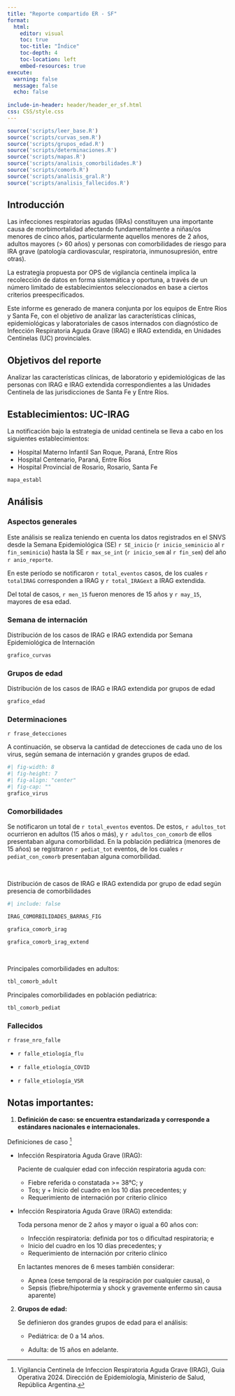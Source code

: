 ```yaml
---
title: "Reporte compartido ER - SF"
format: 
  html:
    editor: visual
    toc: true
    toc-title: "Índice"
    toc-depth: 4
    toc-location: left
    embed-resources: true
execute: 
  warning: false
  message: false
  echo: false
  
include-in-header: header/header_er_sf.html
css: CSS/style.css  
---
```


```r
source('scripts/leer_base.R')
source('scripts/curvas_sem.R')
source('scripts/grupos_edad.R')
source('scripts/determinaciones.R')
source('scripts/mapas.R')
source('scripts/analisis_comorbilidades.R')
source('scripts/comorb.R')
source('scripts/analisis_gral.R')
source('scripts/analisis_fallecidos.R')

```

## Introducción

Las infecciones respiratorias agudas (IRAs) constituyen una importante causa de morbimortalidad afectando fundamentalmente a niñas/os menores de cinco años, particularmente aquellos menores de 2 años, adultos mayores (\> 60 años) y personas con comorbilidades de riesgo para IRA grave (patología cardiovascular, respiratoria, inmunosupresión, entre otras).

La estrategia propuesta por OPS de vigilancia centinela implica la recolección de datos en forma sistemática y oportuna, a través de un número limitado de establecimientos seleccionados en base a ciertos criterios preespecificados.

Este informe es generado de manera conjunta por los equipos de Entre Rios y Santa Fe, con el objetivo de analizar las características clínicas, epidemiológicas y laboratoriales de casos internados con diagnóstico de Infección Respiratoria Aguda Grave (IRAG) e IRAG extendida, en Unidades Centinelas (UC) provinciales.

## Objetivos del reporte


Analizar las características clínicas, de laboratorio y epidemiológicas de las personas con IRAG e IRAG extendida correspondientes a las Unidades Centinela de las jurisdicciones de Santa Fe y Entre Ríos.


## Establecimientos: UC-IRAG


La notificación bajo la estrategia de unidad centinela se lleva a cabo en los siguientes establecimientos:

-   Hospital Materno Infantil San Roque, Paraná, Entre Ríos
-   Hospital Centenario, Paraná, Entre Ríos
-   Hospital Provincial de Rosario, Rosario, Santa Fe

```r

mapa_establ

```

## Análisis

### Aspectos generales

Este análisis se realiza teniendo en cuenta los datos registrados en el SNVS desde la Semana Epidemiológica (SE) `r SE_inicio` (`r inicio_seminicio` al `r fin_seminicio`) hasta la SE `r max_se_int` (`r inicio_sem` al `r fin_sem`) del año `r anio_reporte`.

En este período se notificaron `r total_eventos` casos, de los cuales `r totalIRAG` corresponden a IRAG y `r total_IRAGext` a IRAG extendida.

Del total de casos, `r men_15` fueron menores de 15 años y `r may_15`, mayores de esa edad.

### Semana de internación

Distribución de los casos de IRAG e IRAG extendida por Semana Epidemiológica de Internación

```r

grafico_curvas

```

### Grupos de edad

Distribución de los casos de IRAG e IRAG extendida por grupos de edad

```r

grafico_edad

```

### Determinaciones

`r frase_detecciones`

A continuación, se observa la cantidad de detecciones de cada uno de los virus, según semana de internación y grandes grupos de edad.

```r
#| fig-width: 8
#| fig-height: 7
#| fig-align: "center"
#| fig-cap: ""
grafico_virus

```

### Comorbilidades

Se notificaron un total de `r total_eventos` eventos. De estos, `r adultos_tot` ocurrieron en adultos (15 años o más), y `r adultos_con_comorb` de ellos presentaban alguna comorbilidad. En la población pediátrica (menores de 15 años) se registraron `r pediat_tot` eventos, de los cuales `r pediat_con_comorb` presentaban alguna comorbilidad.

<br>

Distribución de casos de IRAG e IRAG extendida por grupo de edad según presencia de comorbilidades

```r
#| include: false

IRAG_COMORBILIDADES_BARRAS_FIG

```

```r
grafica_comorb_irag
```

```r
grafica_comorb_irag_extend

```

<br>

Principales comorbilidades en adultos:

```r

tbl_comorb_adult

```

Principales comorbilidades en población pediatrica:

```r

tbl_comorb_pediat

```

### Fallecidos

`r frase_nro_falle`

-   `r falle_etiología_flu`

-   `r falle_etiología_COVID`

-   `r falle_etiología_VSR`

## Notas importantes:

1.  **Definición de caso: se encuentra estandarizada y corresponde a estándares nacionales e internacionales.**

Definiciones de caso [^1]

[^1]: Vigilancia Centinela de Infeccion Respiratoria Aguda Grave (IRAG), Guia Operativa 2024. Dirección de Epidemiología, Ministerio de Salud, República Argentina.

-   Infección Respiratoria Aguda Grave (IRAG):

    Paciente de cualquier edad con infección respiratoria aguda con:

    -   Fiebre referida o constatada \>= 38°C; y
    -   Tos; y + Inicio del cuadro en los 10 días precedentes; y
    -   Requerimiento de internación por criterio clínico

-   Infección Respiratoria Aguda Grave (IRAG) extendida:

    Toda persona menor de 2 años y mayor o igual a 60 años con:

    -   Infección respiratoria: definida por tos o dificultad respiratoria; e
    -   Inicio del cuadro en los 10 días precedentes; y
    -   Requerimiento de internación por criterio clínico

    En lactantes menores de 6 meses también considerar:

    -   Apnea (cese temporal de la respiración por cualquier causa), o
    -   Sepsis (fiebre/hipotermia y shock y gravemente enfermo sin causa aparente)

2.  **Grupos de edad:**

    Se definieron dos grandes grupos de edad para el análisis:

    -   Pediátrica: de 0 a 14 años.

    -   Adulta: de 15 años en adelante.
